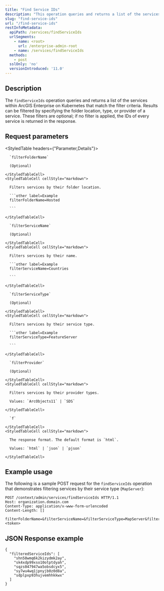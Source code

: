 ```yaml
---
title: "Find Service IDs"
description: "This operation queries and returns a list of the services within ArcGIS Enterprise on Kubernetes that match the filter criteria."
slug: "find-service-ids"
url: "/find-service-ids"
restInfoMetadata:
  apiPath: /services/findServiceIds
  urlSegments:
    - name: <root>
      url: /enterprise-admin-root
    - name: /services/findServiceIds
  methods:
    - post
  sslOnly: 'no'
  versionIntroduced: '11.0'
---
```


## Description

The `findServiceIds` operation queries and returns a list of the services within ArcGIS Enterprise on Kubernetes that match the filter criteria. Results can be filtered by specifying the folder location, type, or provider of a service. These filters are optional; if no filter is applied, the IDs of every service is returned in the response.

## Request parameters

<StyledTable headers={"Parameter,Details"}>
  <StyledTableRow>
    <StyledTableCell cellStyle="markdown">

      `filterFolderName`

      (Optional)

    </StyledTableCell>
    <StyledTableCell cellStyle="markdown">

      Filters services by their folder location.

      ```other label=Example
      filterFolderName=Hosted

      ```

    </StyledTableCell>
  </StyledTableRow>
  <StyledTableRow>
    <StyledTableCell cellStyle="markdown">

      `filterServiceName`
      
      (Optional)

    </StyledTableCell>
    <StyledTableCell cellStyle="markdown">

      Filters services by their name.

      ```other label=Example
      filterServiceName=Countries

      ```

    </StyledTableCell>
  </StyledTableRow>
  <StyledTableRow>
    <StyledTableCell cellStyle="markdown">

      `filterServiceType`
      
      (Optional)

    </StyledTableCell>
    <StyledTableCell cellStyle="markdown">

      Filters services by their service type.

      ```other label=Example
      filterServiceType=FeatureServer

      ```

    </StyledTableCell>
  </StyledTableRow>
  <StyledTableRow>
    <StyledTableCell cellStyle="markdown">

      `filterProvider`
      
      (Optional)

    </StyledTableCell>
    <StyledTableCell cellStyle="markdown">

      Filters services by their provider types.

      Values: `ArcObjects11` | `SDS`

    </StyledTableCell>
  </StyledTableRow>
  <StyledTableRow>
    <StyledTableCell cellStyle="markdown">

      `f`

    </StyledTableCell>
    <StyledTableCell cellStyle="markdown">

      The response format. The default format is `html`.

      Values: `html` | `json` | `pjson`

    </StyledTableCell>
  </StyledTableRow>
</StyledTable>


## Example usage

The following is a sample POST request for the `findServiceIds` operation that demonstrates filtering services by their service type (`MapServer`):

```other
POST /context/admin/services/findServiceIds HTTP/1.1
Host: organization.domain.com
Content-Type: application/x-www-form-urlencoded
Content-Length: []

filterFolderName=&filterServiceName=&filterServiceType=MapServer&filterProvider=&f=pjson&token=<token>
```


## JSON Response example

```other
{
  "filteredServiceIds": [
    "shn58wmq6k2kizydmk2ay",
    "sk4xdp99xso10otptdyah",
    "sqzs047947wa5obsdcyx5",
    "sy7wu4wq1jpnyjb0z0d8a",
    "sdplpxp93hujvemhhkkwx"
  ]
}

```
